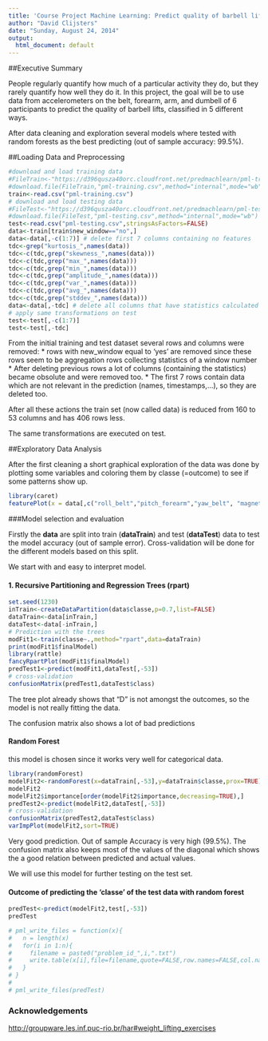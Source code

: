```yaml
---
title: 'Course Project Machine Learning: Predict quality of barbell lifts'
author: "David Clijsters"
date: "Sunday, August 24, 2014"
output:
  html_document: default
---
```

##Executive Summary

People regularly quantify how much of a particular activity they do, but they rarely quantify how well they do it. In this project, the goal will be to use data from accelerometers on the belt, forearm, arm, and dumbell of 6 participants to predict the quality of barbell lifts, classified in 5 different ways.

After data cleaning and exploration several models where tested with random forests as the best predicting (out of sample accuracy: 99.5%).

##Loading Data and Preprocessing

```r
#download and load training data
#FileTrain<-"https://d396qusza40orc.cloudfront.net/predmachlearn/pml-training.csv"
#download.file(FileTrain,"pml-training.csv",method="internal",mode="wb")
train<-read.csv("pml-training.csv")
# download and load testing data
#FileTest<-"https://d396qusza40orc.cloudfront.net/predmachlearn/pml-testing.csv"
#download.file(FileTest,"pml-testing.csv",method="internal",mode="wb")
test<-read.csv("pml-testing.csv",stringsAsFactors=FALSE)
data<-train[train$new_window=="no",]
data<-data[,-c(1:7)] # delete first 7 columns containing no features
tdc<-grep("kurtosis_",names(data))
tdc<-c(tdc,grep("skewness_",names(data)))
tdc<-c(tdc,grep("max_",names(data)))
tdc<-c(tdc,grep("min_",names(data)))
tdc<-c(tdc,grep("amplitude_",names(data)))
tdc<-c(tdc,grep("var_",names(data)))
tdc<-c(tdc,grep("avg_",names(data)))
tdc<-c(tdc,grep("stddev_",names(data)))
data<-data[,-tdc] # delete all columns that have statistics calculated
# apply same transformations on test
test<-test[,-c(1:7)]
test<-test[,-tdc]
```

From the initial training and test dataset several rows and columns were removed:
* rows with new_window equal to 'yes' are removed since these rows seem to be aggregation rows collecting statistics of a window number
* After deleting previous rows a lot of columns (containing the statistics) became obsolute and were removed too.
* The first 7 rows contain data which are not relevant in the prediction (names, timestamps,...), so they are deleted too.

After all these actions the train set (now called data) is reduced from 160 to 53 columns and has 406 rows less.

The same transformations are executed on test.


##Exploratory Data Analysis

After the first cleaning a short graphical exploration of the data was done by plotting some variables and coloring them by classe (=outcome) to see if some patterns show up.

```r
library(caret)
featurePlot(x = data[,c("roll_belt","pitch_forearm","yaw_belt", "magnet_dumbbell_z")], y = factor(data$classe), plot="pairs",pch=46,main="Pairs plot of some variables")

```

###Model selection and evaluation


Firstly the **data** are split into train (**dataTrain**) and test (**dataTest**) data to test the model accuracy (out of sample error).
Cross-validation will be done for the different models based on this split.

We start with and easy to interpret model.

#### 1. Recursive Partitioning and Regression Trees (rpart)
```r
set.seed(1230)
inTrain<-createDataPartition(data$classe,p=0.7,list=FALSE)
dataTrain<-data[inTrain,]
dataTest<-data[-inTrain,]
# Prediction with the trees
modFit1<-train(classe~.,method="rpart",data=dataTrain)
print(modFit1$finalModel)
library(rattle)
fancyRpartPlot(modFit1$finalModel)
predTest1<-predict(modFit1,dataTest[,-53])
# cross-validation
confusionMatrix(predTest1,dataTest$class)
```

The tree plot already shows that "D" is not amongst the outcomes, so the model is not really fitting the data.

The confusion matrix also shows a lot of bad predictions

#### Random Forest

this model is chosen since it works very well for categorical data.

```r
library(randomForest)
modelFit2<-randomForest(x=dataTrain[,-53],y=dataTrain$classe,prox=TRUE)
modelFit2
modelFit2$importance[order(modelFit2$importance,decreasing=TRUE),]
predTest2<-predict(modelFit2,dataTest[,-53])
# cross-validation
confusionMatrix(predTest2,dataTest$class)
varImpPlot(modelFit2,sort=TRUE)
```

Very good prediction. Out of sample Accuracy is very high (99.5%). 
The confusion matrix also keeps most of the values of the diagonal which shows the a good relation between predicted and actual values.

We will use this model for further testing on the test set.


#### Outcome of predicting the 'classe' of the test data with random forest

```r
predTest<-predict(modelFit2,test[,-53])
predTest

# pml_write_files = function(x){
#   n = length(x)
#   for(i in 1:n){
#     filename = paste0("problem_id_",i,".txt")
#     write.table(x[i],file=filename,quote=FALSE,row.names=FALSE,col.names=FALSE)
#   }
# }
# 
# pml_write_files(predTest)
```

### Acknowledgements
<http://groupware.les.inf.puc-rio.br/har#weight_lifting_exercises>